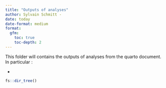 ```yaml
---
title: "Outputs of analyses"
author: Sylvain Schmitt -
date: today
date-format: medium
format: 
  gfm:
    toc: true
    toc-depth: 2
---
```


This folder will contains the outputs of analyses from the quarto document. In particular :

-   

```r
fs::dir_tree()
```
